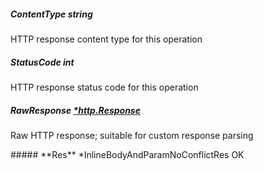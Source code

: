
##### **ContentType** string
HTTP response content type for this operation

##### **StatusCode** int
HTTP response status code for this operation

##### **RawResponse** [*http.Response](https://pkg.go.dev/net/http#Response)
Raw HTTP response; suitable for custom response parsing

<Collapsible>
    ##### **Res** *InlineBodyAndParamNoConflictRes
    OK
    <Collapsible.Break/>
    <InlineBodyAndParamNoConflictRes/>
</Collapsible>

